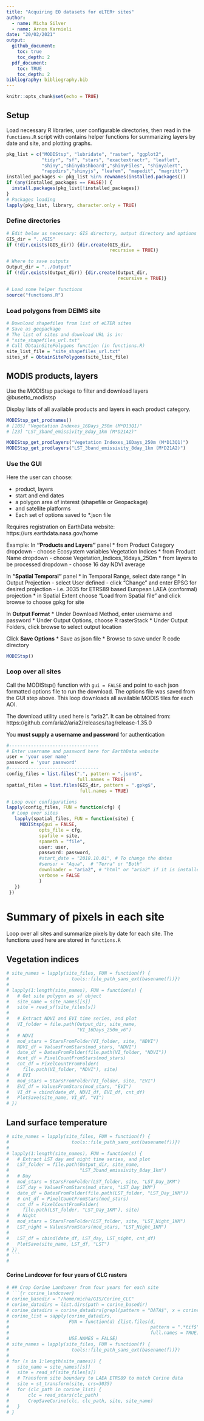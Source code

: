 ```yaml
---
title: "Acquiring EO datasets for eLTER+ sites"
author:
  - name: Micha Silver
  - name: Arnon Karnieli
date: "20/02/2021"
output:
  github_document:
    toc: true
    toc_depth: 2
  pdf_document:
    toc: TRUE
    toc_depth: 2
bibliography: bibliography.bib  
---
```


```r
knitr::opts_chunk$set(echo = TRUE)
```

## Setup
Load necessary R libraries, user configurable directories, then read in the `functions.R` script with contains helper functions for summarizing layers by date and site, and plotting graphs.
```r
pkg_list = c("MODIStsp", "lubridate", "raster", "ggplot2",
             "tidyr", "sf", "stars", "exactextractr", "leaflet",
             "shiny","shinydashboard","shinyFiles", "shinyalert", 
             "rappdirs","shinyjs", "leafem", "mapedit", "magrittr")
installed_packages <- pkg_list %in% rownames(installed.packages())
if (any(installed_packages == FALSE)) {
  install.packages(pkg_list[!installed_packages])
}
# Packages loading
lapply(pkg_list, library, character.only = TRUE)
```
### Define directories
```r
# Edit below as necessary: GIS directory, output directory and options files
GIS_dir = "../GIS"
if (!dir.exists(GIS_dir)) {dir.create(GIS_dir,
                                      recursive = TRUE)}

# Where to save outputs
Output_dir = "../Output"
if (!dir.exists(Output_dir)) {dir.create(Output_dir,
                                         recursive = TRUE)}

# Load some helper functions
source("functions.R")
```

### Load polygons from DEIMS site
```r
# Download shapefiles from list of eLTER sites
# Save as geopackage
# The list of sites and download URL is in:
# "site_shapefiles_url.txt"
# Call ObtainSitePolygons function (in functions.R)
site_list_file = "site_shapefiles_url.txt"
sites_sf = ObtainSitePolygons(site_list_file)
```

\newpage

## MODIS products, layers
Use the MODIStsp package to filter and download layers
@busetto_modistsp

Display lists of all available products and layers in each product category.

```r
MODIStsp_get_prodnames()
# [105] "Vegetation Indexes_16Days_250m (M*D13Q1)"
# [23] "LST_3band_emissivity_8day_1km (M*D21A2)"
```


```r
MODIStsp_get_prodlayers("Vegetation Indexes_16Days_250m (M*D13Q1)")
MODIStsp_get_prodlayers("LST_3band_emissivity_8day_1km (M*D21A2)")
```

### Use the GUI
Here the user can choose:
 
 * product, layers
 * start and end dates
 * a polygon area of interest (shapefile or Geopackage)
 * and satellite platforms
 * Each set of options saved to *.json file
 
Requires registration on EarthData website:
https://urs.earthdata.nasa.gov/home
 
Example:
In **"Products and Layers"** panel
  * from Product Category dropdown
    - choose Ecosystem variables Vegetation Indices
  * from Product Name dropdown
    - choose Vegetation_Indices_16days_250m
  * from layers to be processed dropdown
    - choose 16 day NDVI average
 
In **"Spatial Temporal"** panel
  * in Temporal Range, select date range
  * in Output Projection
    - select User defined
    - click "Change" and enter EPSG for desired projection
    - i.e. 3035 for ETRS89 based European LAEA (conformal) projection
  * in Spatial Extent choose "Load from Spatial file" and click browse to choose gpkg for site 
  
In **Output Format**
  * Under Download Method, enter username and password
  * Under Output Options, choose R rasterStack
  * Under Output Folders, click browse to select output location
 
Click **Save Options** 
  * Save as json file
  * Browse to save under R code directory
  
```r
MODIStsp()
```

### Loop over all sites
Call the MODIStsp() function with `gui = FALSE` and point to each json formatted options file to run the download. The options file was saved from the GUI step above. This loop downloads all available MODIS tiles for each AOI.

The download utility used here is "aria2". It can be obtained from:
https://github.com/aria2/aria2/releases/tag/release-1.35.0

You **must supply a username and password** for authentication

```r
#---------------------------------
# Enter username and password here for EarthData website
user = 'your user name'
password = 'your password'
#---------------------------------
config_files = list.files(".", pattern = ".json$",
                          full.names = TRUE)
spatial_files = list.files(GIS_dir, pattern = ".gpkg$",
                           full.names = TRUE)

# Loop over configurations
lapply(config_files, FUN = function(cfg) {
  # Loop over sites
   lapply(spatial_files, FUN = function(site) {
     MODIStsp(gui = FALSE,
            opts_file = cfg,
            spafile = site,
            spameth = "file",
            user: user,
            password: password,
            #start_date = "2018.10.01", # To change the dates
            #sensor = "Aqua",  # "Terra" or "Both"
            downloader = "aria2", # "html" or "aria2" if it is installed
            verbose = FALSE
            )
   })
 })
```

\newpage

# Summary of pixels in each site
Loop over all sites and summarize pixels by date for each site.
The functions used here are stored in `functions.R`

## Vegetation indices
```r
# site_names = lapply(site_files, FUN = function(f) {
#                       tools::file_path_sans_ext(basename(f))})
# 
# lapply(1:length(site_names), FUN = function(s) {
#   # Get site polygon as sf object
#   site_name = site_names[[s]]
#   site = read_sf(site_files[s])
#   
#   # Extract NDVI and EVI time series, and plot
#   VI_folder = file.path(Output_dir, site_name,
#                         "VI_16Days_250m_v6")
#   # NDVI
#   mod_stars = StarsFromFolder(VI_folder, site, "NDVI")
#   NDVI_df = ValuesFromStars(mod_stars, "NDVI")
#   date_df = DatesFromFolder(file.path(VI_folder, "NDVI"))
#   #cnt_df = PixelCountFromStars(mod_stars)
#   cnt_df = PixelCountFromFolder(
#     file.path(VI_folder, "NDVI"), site)
#   # EVI
#   mod_stars = StarsFromFolder(VI_folder, site, "EVI")
#   EVI_df = ValuesFromStars(mod_stars, "EVI")
#   VI_df = cbind(date_df, NDVI_df, EVI_df, cnt_df)
#   PlotSave(site_name, VI_df, "VI")
# })
```

## Land surface temperature
```r
# site_names = lapply(site_files, FUN = function(f) {
#                       tools::file_path_sans_ext(basename(f))})
# 
# lapply(1:length(site_names), FUN = function(s) {
#   # Extract LST day and night time series, and plot
#   LST_folder = file.path(Output_dir, site_name,
#                          "LST_3band_emissivity_8day_1km")
#   # Day
#   mod_stars = StarsFromFolder(LST_folder, site, "LST_Day_1KM")
#   LST_day = ValuesFromStars(mod_stars, "LST_Day_1KM")
#   date_df = DatesFromFolder(file.path(LST_folder, "LST_Day_1KM"))
#   # cnt_df = PixelCountFromStars(mod_stars)
#   cnt_df = PixelCountFromFolder(
#     file.path(LST_folder, "LST_Day_1KM"), site)
#   # Night
#   mod_stars = StarsFromFolder(LST_folder, site, "LST_Night_1KM")
#   LST_night = ValuesFromStars(mod_stars, "LST_Night_1KM")
# 
#   LST_df = cbind(date_df, LST_day, LST_night, cnt_df)
#   PlotSave(site_name, LST_df, "LST")
# })
# ```
# 
```

#### Corine Landcover for four years of CLC rasters
```r
# ## Crop Corine Landcover from four years for each site
# ```{r corine_landcover}
# corine_basedir = "/home/micha/GIS/Corine_CLC"
# corine_datadirs = list.dirs(path = corine_basedir)
# corine_datadirs = corine_datadirs[grepl(pattern = "DATA$", x = corine_datadirs)]
# corine_list = sapply(corine_datadirs, 
#                      FUN = function(d) {list.files(d,
#                                                    pattern = ".*tif$",
#                                                    full.names = TRUE)},
#                      USE.NAMES = FALSE)
# site_names = lapply(site_files, FUN = function(f) {
#                       tools::file_path_sans_ext(basename(f))})
# 
# for (s in 1:length(site_names)) {
#   site_name = site_names[[s]]
#   site = read_sf(site_files[s])
#   # Transform site boundary to LAEA ETRS89 to match Corine data
#   site = st_transform(site, crs=3035)
#   for (clc_path in corine_list) {
#       clc = read_stars(clc_path)
#       CropSaveCorine(clc, clc_path, site, site_name)
#   }
# }
````

